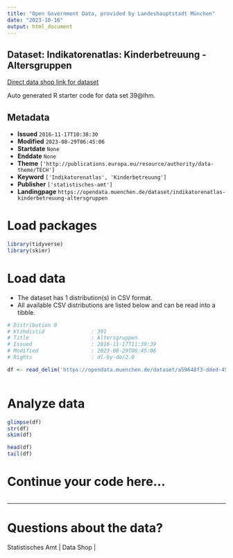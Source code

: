 ```yaml
---
title: "Open Government Data, provided by Landeshauptstadt München"
date: "2023-10-16"
output: html_document
---
```


## Dataset: Indikatorenatlas: Kinderbetreuung - Altersgruppen

[Direct data shop link for dataset](https://opendata.muenchen.de/dataset/indikatorenatlas-kinderbetreuung-altersgruppen)

Auto generated R starter code for data set 39@lhm.

## Metadata

- **Issued** `2016-11-17T10:38:30`
- **Modified** `2023-08-29T06:45:06`
- **Startdate** `None`
- **Enddate** `None`
- **Theme** `['http://publications.europa.eu/resource/authority/data-theme/TECH']`
- **Keyword** `['Indikatorenatlas', 'Kinderbetreuung']`
- **Publisher** `['statistisches-amt']`
- **Landingpage** `https://opendata.muenchen.de/dataset/indikatorenatlas-kinderbetreuung-altersgruppen`


# Load packages

```r

library(tidyverse)
library(skimr)

```

# Load data

-   The dataset has 1 distribution(s) in CSV format.
-   All available CSV distributions are listed below and can be read into a tibble.

```r

# Distribution 0
# Ktzhdistid               : 391
# Title                    : Altersgruppen
# Issued                   : 2016-11-17T11:39:39
# Modified                 : 2023-08-29T06:45:06
# Rights                   : dl-by-de/2.0

df <- read_delim('https://opendata.muenchen.de/dataset/a59648f3-dded-45fc-9c59-6e2df1e419f4/resource/9b007818-e34d-4349-aa1f-7c85fc121e24/download/indikat_kinderbetreuung_altersgruppen_280823.csv')



```

# Analyze data

```r

glimpse(df)
str(df)
skim(df)

head(df)
tail(df)

```

# Continue your code here...

```r

```

------------------------------------------------------------------------

# Questions about the data?

Statistisches Amt | Data Shop | 
